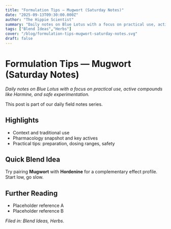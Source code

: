 ```yaml
---
title: "Formulation Tips — Mugwort (Saturday Notes)"
date: "2025-09-13T09:30:00.000Z"
author: "The Hippie Scientist"
summary: "Daily notes on Blue Lotus with a focus on practical use, active compounds like Harmine, and safe experimentation."
tags: ["Blend Ideas","Herbs"]
cover: "/blog/formulation-tips-mugwort-saturday-notes.svg"
draft: false
---
```



# Formulation Tips — Mugwort (Saturday Notes)

_Daily notes on Blue Lotus with a focus on practical use, active compounds like Harmine, and safe experimentation._

<Callout emoji="🌿">This post is part of our daily field notes series.</Callout>

## Highlights

- Context and traditional use
- Pharmacology snapshot and key actives
- Practical tips: preparation, dosing ranges, safety

## Quick Blend Idea

Try pairing **Mugwort** with **Hordenine** for a complementary effect profile. Start low, go slow.

## Further Reading

- Placeholder reference A
- Placeholder reference B

*Filed in: Blend Ideas, Herbs.*

